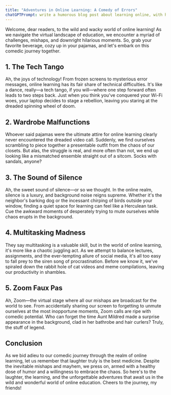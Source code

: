 ```yaml
---
title: "Adventures in Online Learning: A Comedy of Errors"
chatGPTPrompt: write a humorous blog post about learning online, with headings and sub-headings
---
```


Welcome, dear readers, to the wild and wacky world of online learning! As we navigate the virtual landscape of education, we encounter a myriad of challenges, mishaps, and downright hilarious moments. So, grab your favorite beverage, cozy up in your pajamas, and let's embark on this comedic journey together.

## 1. The Tech Tango

Ah, the joys of technology! From frozen screens to mysterious error messages, online learning has its fair share of technical difficulties. It's like a dance, really—a tech tango, if you will—where one step forward often leads to two steps back. Just when you think you've conquered your Wi-Fi woes, your laptop decides to stage a rebellion, leaving you staring at the dreaded spinning wheel of doom.

## 2. Wardrobe Malfunctions

Whoever said pajamas were the ultimate attire for online learning clearly never encountered the dreaded video call. Suddenly, we find ourselves scrambling to piece together a presentable outfit from the chaos of our closets. But alas, the struggle is real, and more often than not, we end up looking like a mismatched ensemble straight out of a sitcom. Socks with sandals, anyone?

## 3. The Sound of Silence

Ah, the sweet sound of silence—or so we thought. In the online realm, silence is a luxury, and background noise reigns supreme. Whether it's the neighbor's barking dog or the incessant chirping of birds outside your window, finding a quiet space for learning can feel like a Herculean task. Cue the awkward moments of desperately trying to mute ourselves while chaos erupts in the background.

## 4. Multitasking Madness

They say multitasking is a valuable skill, but in the world of online learning, it's more like a chaotic juggling act. As we attempt to balance lectures, assignments, and the ever-tempting allure of social media, it's all too easy to fall prey to the siren song of procrastination. Before we know it, we've spiraled down the rabbit hole of cat videos and meme compilations, leaving our productivity in shambles.

## 5. Zoom Faux Pas

Ah, Zoom—the virtual stage where all our mishaps are broadcast for the world to see. From accidentally sharing our screen to forgetting to unmute ourselves at the most inopportune moments, Zoom calls are ripe with comedic potential. Who can forget the time Aunt Mildred made a surprise appearance in the background, clad in her bathrobe and hair curlers? Truly, the stuff of legend.

## Conclusion

As we bid adieu to our comedic journey through the realm of online learning, let us remember that laughter truly is the best medicine. Despite the inevitable mishaps and mayhem, we press on, armed with a healthy dose of humor and a willingness to embrace the chaos. So here's to the laughter, the learning, and the unforgettable adventures that await us in the wild and wonderful world of online education. Cheers to the journey, my friends!
